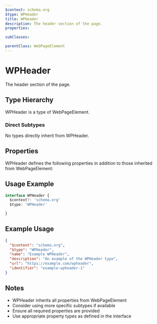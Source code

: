 ```yaml
---
$context: schema.org
$type: WPHeader
title: WPHeader
description: The header section of the page.
properties:

subClasses:

parentClass: WebPageElement
---
```


# WPHeader

The header section of the page.

## Type Hierarchy

WPHeader is a type of WebPageElement.

### Direct Subtypes

No types directly inherit from WPHeader.

## Properties

WPHeader defines the following properties in addition to those inherited from WebPageElement:



## Usage Example

```typescript
interface WPHeader {
  $context?: 'schema.org'
  $type: 'WPHeader'

}
```

## Example Usage

```json
{
  "$context": "schema.org",
  "$type": "WPHeader",
  "name": "Example WPHeader",
  "description": "An example of the WPHeader type",
  "url": "https://example.com/wpheader",
  "identifier": "example-wpheader-1"
}
```

## Notes

- WPHeader inherits all properties from WebPageElement
- Consider using more specific subtypes if available
- Ensure all required properties are provided
- Use appropriate property types as defined in the interface
